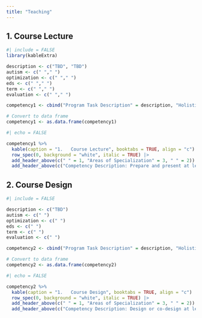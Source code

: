 ```yaml
---
title: "Teaching"
---
```


::: panel-tabset
## 1. Course Lecture


```r
#| include = FALSE 
library(kableExtra)

description <- c("TBD", "TBD")
autism <- c(" "," ") 
optimization <- c(" "," ") 
eds <- c(" "," ") 
term <- c(" "," ") 
evaluation <- c(" "," ") 

competency1 <- cbind("Program Task Description" = description, "Holistic Understanding of Autism" = autism, "Optimization of Social Communication Intervention" = optimization, "Educational Data Science/Data Visualization" = eds, "Term/ Year" = term, Evaluation = evaluation)

# Convert to data frame
competency1 <- as.data.frame(competency1)


```

```r
#| echo = FALSE 

competency1 %>% 
  kable(caption = "1.	Course Lecture", booktabs = TRUE, align = "c") |> 
  row_spec(0, background = "white", italic = TRUE) |> 
  add_header_above(c(" " = 1, "Areas of Specialization" = 3, " " = 2)) |> 
  add_header_above(c("Competency Description: Prepare and present at least in-person two lectures in university courses." = 6), background = "lightgrey")
```


## 2. Course Design


```r
#| include = FALSE 

description <- c("TBD")
autism <- c(" ") 
optimization <- c(" ") 
eds <- c(" ") 
term <- c(" ") 
evaluation <- c(" ") 

competency2 <- cbind("Program Task Description" = description, "Holistic Understanding of Autism" = autism, "Optimization of Social Communication Intervention" = optimization, "Educational Data Science/Data Visualization" = eds, "Term/ Year" = term, Evaluation = evaluation)

# Convert to data frame
competency2 <- as.data.frame(competency2)


```

```r
#| echo = FALSE 

competency2 %>% 
  kable(caption = "1.	Course Design", booktabs = TRUE, align = "c") |> 
  row_spec(0, background = "white", italic = TRUE) |> 
  add_header_above(c(" " = 1, "Areas of Specialization" = 3, " " = 2)) |> 
  add_header_above(c("Competency Description: Design or co-design at least one course in an area of specialization." = 6), background = "lightgrey")
```

:::
